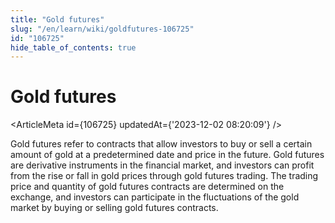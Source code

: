```yaml
---
title: "Gold futures"
slug: "/en/learn/wiki/goldfutures-106725"
id: "106725"
hide_table_of_contents: true
---
```



<Breadcrumbs current="Gold futures" />

# Gold futures

<ArticleMeta id={106725} updatedAt={'2023-12-02 08:20:09'} />
<div className='border-solid border-b border-t-0 my-4 border-[var(--ifm-color-gray-300)]' />

Gold futures refer to contracts that allow investors to buy or sell a certain amount of gold at a predetermined date and price in the future. Gold futures are derivative instruments in the financial market, and investors can profit from the rise or fall in gold prices through gold futures trading. The trading price and quantity of gold futures contracts are determined on the exchange, and investors can participate in the fluctuations of the gold market by buying or selling gold futures contracts.
